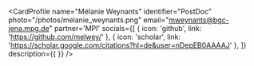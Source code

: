 
<CardProfile 
    name="Mélanie Weynants"
    identifier="PostDoc"
    photo="/photos/melanie_weynants.png"
    email="mweynants@bgc-jena.mpg.de"
    partner='MPI'
    socials={[
        {
            icon: 'github',
            link: 'https://github.com/melwey/'
        },
        {
            icon: 'scholar',
            link: 'https://scholar.google.com/citations?hl=de&user=nDepEB0AAAAJ'
        },
        ]}
    description={{
    }}
/>